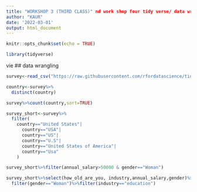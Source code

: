 ```yaml
---
title: "WORKSHOP 3 (THIRD CLASS)" nd work shop four tidy verse/ data wrangling
author: "KAUR"
date: '2022-03-01'
output: html_document
---
```


```r
knitr::opts_chunk$set(echo = TRUE)

library(tidyverse)
```
vie
## data wrangling



```r
survey<-read_csv("https://raw.githubusercontent.com/rfordatascience/tidytuesday/master/data/2021/2021-05-18/survey.csv")

country<-survey%>%
  distinct(country)

survey%>%count(country,sort=TRUE)

survey_short<-survey%>%
  filter(
    country=="United States"| 
      country=="USA"|
      country=="US"|
      country=="U.S"|
      country=="United States of America"|
      country=="Usa"
    )

survey_short%>%filter(annual_salary>50000 & gender=="Woman")

survey_short%>%select(how_old_are_you, industry,annual_salary,gender)%>%
  filter(gender=="Woman")%>%filter(industry=="education")



    


```